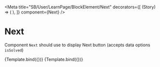 
<Meta
  title="SB/User/LearnPage/BlockElement/Next"
  decorators={[
    (Story) => (
      <LearnContextDecorator>
        <Story />
      </LearnContextDecorator>
    ),
  ]}
  component={Next}
/>

# Next

Component `Next` should use to display Next button (accepts data options `isSolved`)


<Canvas>
  <Story
    name="Next not solved"
    args={{
      isSolved: false,
    }}
  >
    {Template.bind({})}
  </Story>
  <Story
    name="Next solved"
    args={{
      isSolved: true,
    }}
  >
    {Template.bind({})}
  </Story>
</Canvas>
